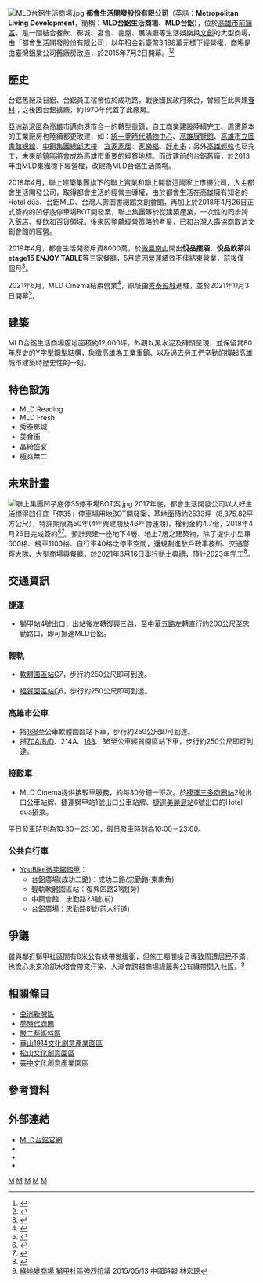 {{Shopping Bazaar Information
| company_name      = MLD台鋁生活商場
| company_name_en   = Metropolitan Living Development
| company_logo      = [[File:MLD_logo.svg|180PX]]
| company_slogan    = 
| abbreviated_name  = 
| open_date         = 2015年7月2日
| closing_date      =
| country           =  高雄市
| location          = {{flagicon|TWN}} [[高雄市|高雄市]][[前鎮區|前鎮區]]忠勤路8號
| zip_code          = 
| telephone_no      = 886-7-5365388
| floors            = 
| floor_area        = 
| parking           = 
| developer         = 都會生活開發股份有限公司
| key_people        =
| major_shareholder = 
| num_employees     = 
| revenue           = 
| accounting_period = 
| parent            = 都會生活開發股份有限公司
| homepage          = [http://mld.com.tw mld.com.tw]
| footnotes         = 
| width             = 
}}
{{Infobox Company 
| company_name = 都會生活開發股份有限公司
| company_name_en = Metropolitan Living Development
| company_logo = 
| company_type = [[股份有限公司|股份有限公司]]
| trading_name = MLD台鋁生活商場、MLD台鋁
| company_slogan = 
| traded_as = 非上市
| local_code_name =  TW
| local_code =  53197354
| predecessor = 台鋁舊廠
| foundation = 2015年7月2日（{{age in years and days|2015|7|2|age=no}}）
| location = {{TWN}}<br/>[[高雄市|高雄市]][[前鎮區|前鎮區]]忠勤路8號
| area_served = [[台灣|台灣]]
| key_people = [[董事長|董事長]]：蘇聖峯
| industry = 百貨零售
| products = 
| capital = [[新臺幣|新臺幣]]900,000,000元
| revenue = 
| assets = [[新臺幣|新臺幣]]900,000,000元
| operating_income = 
| profit = 
| market_value =
| num_employees = 500人
| P/E ratio =
| earnings per share =
| Net asset value =
| accounting_period = 
| parent = 都會生活開發股份有限公司
| divisions =
| major_shareholder  = 
| subsid = 
| homepage = [http://mld.com.tw mld.com.tw]
| footnotes = 
}}
[[File:MLD台鋁生活商場.jpg|thumb]]
'''都會生活開發股份有限公司'''（英語：'''Metropolitan Living Development'''，簡稱：'''MLD台鋁生活商場'''、'''MLD台鋁'''），位於[[高雄市|高雄市]][[前鎮區|前鎮區]]，是一間結合餐飲、影城、宴會、書屋、展演廳等生活娛樂與[[文創|文創]]的大型商場。由「都會生活開發股份有限公司」以年租金[[新臺幣|新臺幣]]3,198萬元標下經營權，商場是由臺灣鋁業公司舊廠房改造，於2015年7月2日開幕。<ref>{{Cite web |url=http://news.ltn.com.tw/news/local/paper/865123 |title=亞洲新灣區添亮點 台鋁舊廠變商場 |accessdate=2015-11-21 |archive-date=2018-01-06 |archive-url=https://web.archive.org/web/20180106064048/http://news.ltn.com.tw/news/local/paper/865123 |dead-url=no }}</ref><ref>{{Cite web |url=http://www.appledaily.com.tw/realtimenews/article/new/20150701/638933/ |title=高雄新地標　MLD台鋁生活商場將開幕 |accessdate=2015-11-21 |archive-date=2016-08-22 |archive-url=https://web.archive.org/web/20160822052901/http://www.appledaily.com.tw/realtimenews/article/new/20150701/638933 |dead-url=no }}</ref>

==歷史==
台鋁舊廠及日鋁、台鋁員工宿舍位於成功路，戰後國民政府來台，曾經在此興建[[眷村|眷村]]；之後因台鋁擴廠，約1970年代蓋了此廠房。

[[亞洲新灣區|亞洲新灣區]]為高雄市邁向港市合一的轉型重鎮，自工商業建設陸續完工、周遭原本的工業廠房也陸續都更改建，如：[[統一夢時代購物中心|統一夢時代購物中心]]、[[高雄展覽館|高雄展覽館]]、[[高雄市立圖書館總館|高雄市立圖書館總館]]、[[中鋼集團總部大樓|中鋼集團總部大樓]]、[[宜家家居|宜家家居]]、[[家樂福|家樂福]]、[[好市多|好市多]]；另外[[高雄輕軌|高雄輕軌]]也已完工，未來[[前鎮區|前鎮區]]將會成為高雄市重要的經貿地標。而改建前的台鋁舊廠，於2013年由MLD集團標下經營權，改建為MLD台鋁生活商場。

2018年4月，聯上建築集團旗下的聯上實業和聯上開發這兩家上市櫃公司，入主都會生活開發公司，取得都會生活的經營主導權，由於都會生活在高雄擁有知名的Hotel dùa、台鋁MLD、台灣人壽圖書總館文創會館，再加上於2018年4月26日正式簽約的凹仔底停車場BOT開發案，聯上集團等於從建築產業，一次性的同步跨入飯店、餐飲和百貨領域。後來因整體經營策略的考量，已和[[台灣人壽|台灣人壽]]協商取消文創會館的經營。

2019年4月，都會生活開發斥資8000萬，於[[微風南山|微風南山]]開出'''悅品擺酒'''、'''悅品飲茶'''與'''etage15 ENJOY TABLE'''等三家餐廳，5月底因營運績效不佳結束營業，前後僅一個月<ref>{{Cite web |url=https://www.chinatimes.com/realtimenews/20190601002563-260410?chdtv |title=微風南山 MLD旗下三餐廳才開店一個多月就結束 |accessdate=2019-08-18 |archive-date=2020-05-01 |archive-url=https://web.archive.org/web/20200501133738/https://www.chinatimes.com/realtimenews/20190601002563-260410?chdtv |dead-url=no }}</ref>。

2021年6月，MLD Cinema結束營業<ref>{{Cite web |url=https://tw.appledaily.com/property/20210608/FAWS2HUHKJAMLOGCZAEX2YKAEM/ |title=聯上餐飲月燒4千萬　「董事長個人投資沒動股東一毛錢」 |access-date=2021-10-22 |archive-date=2021-10-25 |archive-url=https://web.archive.org/web/20211025201720/https://tw.appledaily.com/property/20210608/FAWS2HUHKJAMLOGCZAEX2YKAEM/ }}</ref>，原址由[[秀泰影城|秀泰影城]]進駐，並於2021年11月3日開幕<ref>{{Cite web |url=https://ec.ltn.com.tw/article/breakingnews/3708423 |title=秀泰集團加碼投資高雄 2處影城11月起陸續開幕 |access-date=2021-10-22 |archive-date=2021-10-21 |archive-url=https://web.archive.org/web/20211021033131/https://ec.ltn.com.tw/article/breakingnews/3708423 }}</ref>。

==建築==
MLD台鋁生活商場腹地面積約12,000坪，外觀以黑水泥及磚頭呈現，並保留其80年歷史的Y字型鋼型結構，象徵高雄為工業重鎮、以及過去勞工們辛勤的撐起高雄城市建築時歷史性的一刻。

==特色設施==
* MLD Reading
* MLD Fresh
* 秀泰影城
* 美食街
* 晶綺盛宴
* 極焱無二

==未來計畫==
[[File:聯上集團凹子底停35停車場BOT案.jpg|thumb]]
2017年底，都會生活開發公司以大好生活標得凹仔底「停35」停車場用地BOT開發案，基地面積約2533坪（8,375.82平方公尺），特許期限為50年(4年興建期及46年營運期)，權利金約4.7億，2018年4月26日完成簽約<ref>{{cite news|url=https://www.chinatimes.com/newspapers/20180118000338-260204?chdtv|title=農16 BOT案 都會生活得標|publisher=工商時報|author=顏瑞田|date=2018-01-18|accessdate=2019-05-28|archive-date=2019-10-18|archive-url=https://web.archive.org/web/20191018085920/https://www.chinatimes.com/newspapers/20180118000338-260204?chdtv|dead-url=no}}</ref><ref>{{cite news|url=https://estate.ltn.com.tw/article/7700|title=農都會生活開發經營羅生門 停35開發案仍將如期履約|publisher=自由時報|author=林耀文|date=2019-06-14|accessdate=|archive-date=2019-08-18|archive-url=https://web.archive.org/web/20190818095807/https://estate.ltn.com.tw/article/7700|dead-url=no}}</ref>。預計興建一座地下4層、地上7層之建築物，除了提供小型車600格、機車1100格、自行車40格之停車空間，還規劃進駐戶政事務所、交通警察大隊、大型商場與餐廳，於2021年3月16日舉行動土典禮，預計2023年完工<ref>{{cite news |url=https://udn.com/news/story/7327/5321008 |title=凹子底停車場BOT動土 林欽榮：可為市庫帶來逾10億收入 |publisher=聯合報 |author=蔡孟妤 |date=2021-03-16 |accessdate=2021-03-20 |dead-url=no |archive-date=2021-03-18 |archive-url=https://web.archive.org/web/20210318213930/https://udn.com/news/story/7327/5321008 }}</ref>。

==交通資訊==
===捷運===
* {{高捷紅線}}[[獅甲站|獅甲站]]4號出口，出站後左轉[[復興路_(高雄市)|復興三路]]，至[[中華路_(高雄市)|中華五路]]左轉直行約200公尺至忠勤路口，即可抵達MLD台鋁。
===輕軌===
* {{高捷環狀輕軌}}[[軟體園區站|軟體園區站]]C7，步行約250公尺即可到達。
* {{高捷環狀輕軌}}[[經貿園區站|經貿園區站]]C6，步行約250公尺即可到達。
===高雄市公車===
*撘[[高雄市公車環狀幹線|168]]至公車軟體園區站下車，步行約250公尺即可到達。
*撘[[高雄市公車三多幹線|70A/B/D]]、214A、[[高雄市公車環狀幹線|168]]、36至公車經貿園區站下車，步行約250公尺即可到達。
===接駁車===
* MLD Cinema提供接駁車服務，約每30分鐘一班次。於[[三多商圈站|捷運三多商圈站]]2號出口公車站牌、捷運獅甲站1號出口公車站牌、[[美麗島站|捷運美麗島站]]6號出口的Hotel dua搭乘。
平日發車時刻為10:30－23:00，假日發車時刻為10:00－23:00。
===公共自行車===
* [[高雄市公共自行車租賃系統|YouBike微笑腳踏車]]：
** 台鋁廣場(成功二路)：成功二路/忠勤路(東南角)
** 輕軌軟體園區站：復興四路21號(旁)
** 中鋼會館：忠勤路23號(前)
** 台鋁廣場：忠勤路8號(前人行道)

==爭議==
雖與鄰近獅甲社區間有8米公有綠帶做緩衝，但施工期間噪音導致周遭居民不滿，也擔心未來冷卻水塔會帶來汙染、人潮會跨越商場綠籬與公有綠帶闖入社區。<ref>[http://www.chinatimes.com/newspapers/20150513000646-260107 綠地變商場 獅甲社區強烈抗議] {{Wayback|url=http://www.chinatimes.com/newspapers/20150513000646-260107 |date=20200501133830 }}2015/05/13 中國時報 林宏聰</ref>

==相關條目==
* [[亞洲新灣區|亞洲新灣區]]
* [[夢時代商圈|夢時代商圈]]
* [[駁二藝術特區|駁二藝術特區]]
* [[華山1914文化創意產業園區|華山1914文化創意產業園區]]
* [[松山文化創意園區|松山文化創意園區]]
* [[臺中文化創意產業園區|臺中文化創意產業園區]]

==參考資料==
{{Reflist}}

==外部連結==
* [http://mld.com.tw MLD台鋁官網] {{Wayback|url=http://mld.com.tw/ |date=20201203144235 }}
* {{facebook|MLDtailu|MLD台鋁}}
* {{facebook|mldcinema|MLD Cinema}}
* {{facebook|晶綺盛宴-733196866803067|晶綺盛宴}}

{{台灣購物中心}}
{{台灣連鎖超級市場}}
{{高雄多功能經貿園區}}

[[Category:高雄市商場|M]]
[[Category:高雄市文化|M]]
[[Category:高雄市旅遊景點|M]]
[[Category:2013年台灣建立|M]]
[[Category:前鎮區|M]]